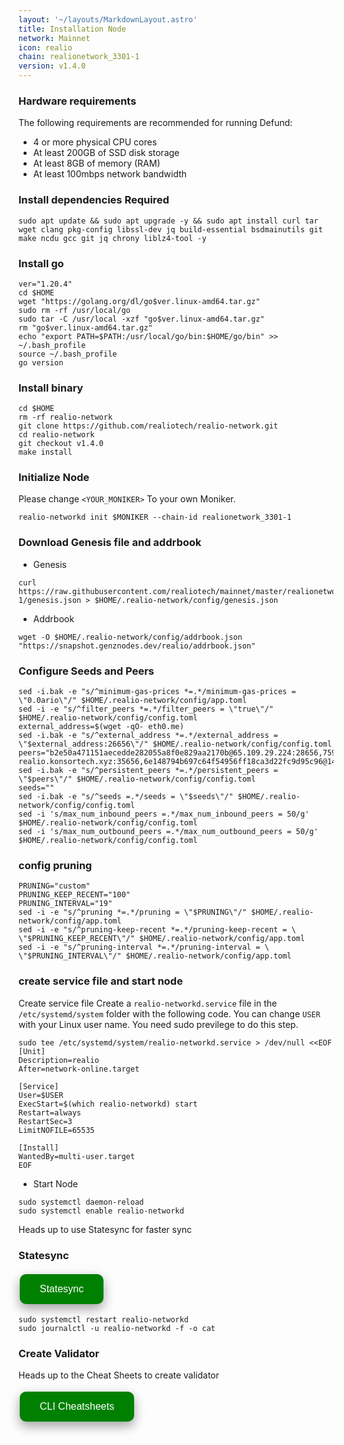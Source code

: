```yaml
---
layout: '~/layouts/MarkdownLayout.astro'
title: Installation Node
network: Mainnet
icon: realio
chain: realionetwork_3301-1
version: v1.4.0
---
```


### Hardware requirements

The following requirements are recommended for running Defund:

- 4 or more physical CPU cores
- At least 200GB of SSD disk storage
- At least 8GB of memory (RAM)
- At least 100mbps network bandwidth


### Install dependencies Required

```
sudo apt update && sudo apt upgrade -y && sudo apt install curl tar wget clang pkg-config libssl-dev jq build-essential bsdmainutils git make ncdu gcc git jq chrony liblz4-tool -y
```

### Install go

```
ver="1.20.4"
cd $HOME
wget "https://golang.org/dl/go$ver.linux-amd64.tar.gz"
sudo rm -rf /usr/local/go
sudo tar -C /usr/local -xzf "go$ver.linux-amd64.tar.gz"
rm "go$ver.linux-amd64.tar.gz"
echo "export PATH=$PATH:/usr/local/go/bin:$HOME/go/bin" >> ~/.bash_profile
source ~/.bash_profile
go version
```

### Install binary

```
cd $HOME
rm -rf realio-network
git clone https://github.com/realiotech/realio-network.git
cd realio-network
git checkout v1.4.0
make install
```

### Initialize Node

Please change `<YOUR_MONIKER>` To your own Moniker.

```
realio-networkd init $MONIKER --chain-id realionetwork_3301-1
```

### Download Genesis file and addrbook

- Genesis

```
curl https://raw.githubusercontent.com/realiotech/mainnet/master/realionetwork_3301-1/genesis.json > $HOME/.realio-network/config/genesis.json
```

- Addrbook

```
wget -O $HOME/.realio-network/config/addrbook.json "https://snapshot.genznodes.dev/realio/addrbook.json"
```

### Configure Seeds and Peers

```
sed -i.bak -e "s/^minimum-gas-prices *=.*/minimum-gas-prices = \"0.0ario\"/" $HOME/.realio-network/config/app.toml
sed -i -e "s/^filter_peers *=.*/filter_peers = \"true\"/" $HOME/.realio-network/config/config.toml
external_address=$(wget -qO- eth0.me) 
sed -i.bak -e "s/^external_address *=.*/external_address = \"$external_address:26656\"/" $HOME/.realio-network/config/config.toml
peers="b2e50a471151aecedde282055a8f0e829aa2170b@65.109.29.224:28656,759b796d1f7c8c8362b525aaad2531591762723a@88.198.32.17:46656,5d2c9ea486a09700435ee1c0ba5291f8f1078c96@10.233.89.226:26656,4361e0e3f73ece1e6fcb9f603f0ba4ccd8ae957b@142.132.202.50:39656,9521958ef1eea934bba7f28376b7341e4dbb5f36@65.109.104.118:60856,00b261d9c9b845ce42964a3a3f6c68173875e981@65.109.28.177:30656,2c832dcd9e41d988fadf8d1af8d95640ce009398@realio.sergo.dev:12263,2e594b4782b7273ebebe47351885842c85abe8f5@65.108.229.93:32656,704eb376ec58ce6b4d1df7dfd7f0be7e79d5f200@5.9.147.22:23656,271f194229b4ee9be89777daa3ef8201553865cc@mainnet-realio.konsortech.xyz:35656,6e148794b697c64f54956ff18ca3d22fc9d95c96@148.113.6.169:30656,4a98ef79d9c80016766e247b10afe46f4cdb9892@95.216.114.212:18656,a09acd01e40c94b58cb9109fa74ce53c2220fd26@161.97.182.71:46656,cd9d9af6b7a99af3c5c920f7a054d37e297222e4@65.108.224.156:13656,daea809589ac871c6c9f450ca1cdfd5ab2320e06@57.128.110.81:26656,b09d477f5b59e5e99632ad3a8a11806381efa46f@realio.peers.stavr.tech:21096,e9cfaccc92b425fc48f2671ae9fab25c3d25926c@142.132.194.157:26557,d99c807a58f876684618af016409a09186065851@173.249.59.70:32656"
sed -i.bak -e "s/^persistent_peers *=.*/persistent_peers = \"$peers\"/" $HOME/.realio-network/config/config.toml
seeds=""
sed -i.bak -e "s/^seeds =.*/seeds = \"$seeds\"/" $HOME/.realio-network/config/config.toml
sed -i 's/max_num_inbound_peers =.*/max_num_inbound_peers = 50/g' $HOME/.realio-network/config/config.toml
sed -i 's/max_num_outbound_peers =.*/max_num_outbound_peers = 50/g' $HOME/.realio-network/config/config.toml
```

### config pruning

```
PRUNING="custom"
PRUNING_KEEP_RECENT="100"
PRUNING_INTERVAL="19"
sed -i -e "s/^pruning *=.*/pruning = \"$PRUNING\"/" $HOME/.realio-network/config/app.toml
sed -i -e "s/^pruning-keep-recent *=.*/pruning-keep-recent = \
\"$PRUNING_KEEP_RECENT\"/" $HOME/.realio-network/config/app.toml
sed -i -e "s/^pruning-interval *=.*/pruning-interval = \
\"$PRUNING_INTERVAL\"/" $HOME/.realio-network/config/app.toml
```


### create service file and start node

Create service file
Create a `realio-networkd.service` file in the `/etc/systemd/system` folder with the following code. 
You can change `USER` with your Linux user name. You need sudo previlege to do this step.

```
sudo tee /etc/systemd/system/realio-networkd.service > /dev/null <<EOF
[Unit]
Description=realio
After=network-online.target

[Service]
User=$USER
ExecStart=$(which realio-networkd) start
Restart=always
RestartSec=3
LimitNOFILE=65535

[Install]
WantedBy=multi-user.target
EOF
```
- Start Node

```
sudo systemctl daemon-reload
sudo systemctl enable realio-networkd
```
Heads up to use Statesync for faster sync

### Statesync
<a href="https://service.vinjan.xyz/mainnet/realio/statesync" target="_blank">
  <button style="background-color: green; border: none; color: white; padding: 15px 32px; text-align: center; text-decoration: none; display: inline-block; font-size: 16px; margin: 4px 2px; cursor: pointer; border-radius: 10px; box-shadow: 0 8px 16px 0 rgba(0,0,0,0.2), 0 6px 20px 0 rgba(0,0,0,0.19);" onmouseover="this.style.boxShadow='0 0 0 4px rgba(0,255,0,0.5)'" onmouseout="this.style.boxShadow='0 8px 16px 0 rgba(0,0,0,0.2), 0 6px 20px 0 rgba(0,0,0,0.19)'">Statesync</button>
</a>

```
sudo systemctl restart realio-networkd
sudo journalctl -u realio-networkd -f -o cat
```
### Create Validator

Heads up to the Cheat Sheets to create validator

<a href="https://service.vinjan.xyz/mainnet/realio/cheat" target="_blank">
  <button style="background-color: green; border: none; color: white; padding: 15px 32px; text-align: center; text-decoration: none; display: inline-block; font-size: 16px; margin: 4px 2px; cursor: pointer; border-radius: 10px; box-shadow: 0 8px 16px 0 rgba(0,0,0,0.2), 0 6px 20px 0 rgba(0,0,0,0.19);" onmouseover="this.style.boxShadow='0 0 0 4px rgba(0,255,0,0.5)'" onmouseout="this.style.boxShadow='0 8px 16px 0 rgba(0,0,0,0.2), 0 6px 20px 0 rgba(0,0,0,0.19)'">CLI Cheatsheets</button>
</a>

